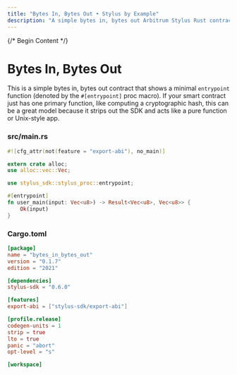 ```yaml
---
title: "Bytes In, Bytes Out • Stylus by Example"
description: "A simple bytes in, bytes out Arbitrum Stylus Rust contract that shows a minimal `entrypoint` function."
---
```




{/* Begin Content */}

# Bytes In, Bytes Out

This is a simple bytes in, bytes out contract that shows a minimal `entrypoint` function (denoted by the `#[entrypoint]` proc macro). If your smart contract
just has one primary function, like computing a cryptographic hash, this can be a great model because it strips out the SDK and acts like a pure function or
Unix-style app.

### src/main.rs


<NotForProductionBannerPartial />


```rust
#![cfg_attr(not(feature = "export-abi"), no_main)]

extern crate alloc;
use alloc::vec::Vec;

use stylus_sdk::stylus_proc::entrypoint;

#[entrypoint]
fn user_main(input: Vec<u8>) -> Result<Vec<u8>, Vec<u8>> {
    Ok(input)
}
```

### Cargo.toml

```toml
[package]
name = "bytes_in_bytes_out"
version = "0.1.7"
edition = "2021"

[dependencies]
stylus-sdk = "0.6.0"

[features]
export-abi = ["stylus-sdk/export-abi"]

[profile.release]
codegen-units = 1
strip = true
lto = true
panic = "abort"
opt-level = "s"

[workspace]
```
